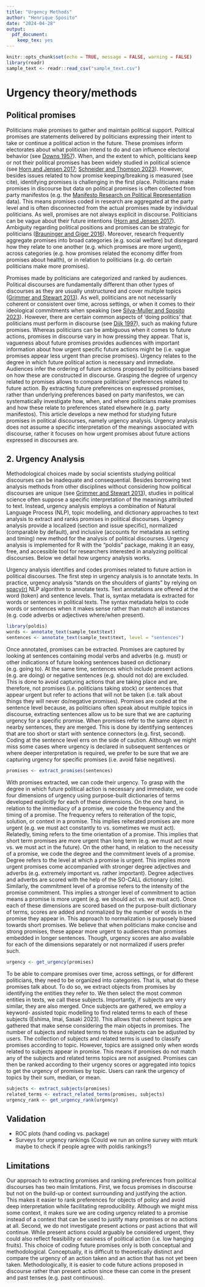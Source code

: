 ```yaml
---
title: "Urgency Methods"
author: "Henrique Sposito"
date: "2024-04-28"
output: 
  pdf_document: 
    keep_tex: yes
---
```


```r
knitr::opts_chunk$set(echo = TRUE, message = FALSE, warning = FALSE)
library(readr)
sample_text <- readr::read_csv("sample_text.csv")
```

# Urgency theory/methods

##	Political promises

Politicians make promises to gather and maintain political support. Political promises are statements delivered by politicians expressing their intent to take or continue a political action in the future. These promises inform electorates about what politician intend to do and can influence electoral behavior (see [Downs 1957](https://www.jstor.org/stable/pdf/1827369.pdf)). When, and the extent to which, politicians keep or not their political promises has been widely studied in political science (see [Horn and Jensen 2017](https://ejpr.onlinelibrary.wiley.com/doi/abs/10.1111/1475-6765.12173); [Schneider and Thomson 2023](https://onlinelibrary.wiley.com/doi/10.1111/ajps.12789)). However, besides issues related to how promise keeping/breaking is measured (see cite), identifying promises is challenging in the first place. Politicians make promises in discourse but data on political promises is often collected from party manifestos (e.g. the [Manifesto Research on Political Representation](https://manifesto-project.wzb.eu/information/documents/cmp_emp_mapping) data). This means promises coded in research are aggregated at the party level and is often disconnected from the actual promises made by individual politicians. As well, promises are not always explicit in discourse. Politicians can be vague about their future intentions ([Horn and Jensen 2017](https://ejpr.onlinelibrary.wiley.com/doi/abs/10.1111/1475-6765.12173)). Ambiguity regarding political positions and promises can be strategic for politicians ([Brauninger and Giger  2016](https://www.cambridge.org/core/services/aop-cambridge-core/content/view/D0D301CD53950B2D7C9BC6B492D413B1/S2049847016000182a.pdf/strategic-ambiguity-of-party-positions-in-multi-party-competition.pdf)). Moreover, research frequently aggregate promises into broad categories (e.g. social welfare) but disregard how they relate to one another (e.g. which promises are more urgent), across categories (e.g. how promises related the economy differ from promises about health), or in relation to politicians (e.g. do certain politicians make more promises).

Promises made by politicians are categorized and ranked by audiences. Political discourses are fundamentally different than other types of discourses as they are usually unstructured and cover multiple topics ([Grimmer and Stewart 2013](https://www.cambridge.org/core/services/aop-cambridge-core/content/view/F7AAC8B2909441603FEB25C156448F20/S1047198700013401a.pdf/div-class-title-text-as-data-the-promise-and-pitfalls-of-automatic-content-analysis-methods-for-political-texts-div.pdf)). As well, politicians are not necessarily coherent or consistent over time, across settings, or when it comes to their ideological commitments when speaking (see [Silva-Muller and Sposito 2023](https://www.tandfonline.com/doi/full/10.1080/09644016.2023.2220639)). However, there are certain common aspects of ‘doing politics’ that politicians must perform in discourse (see [Dijk 1997](https://e-l.unifi.it/pluginfile.php/909651/mod_resource/content/1/Van%20Dijk%20Waht%20is%20political%20discourse%20analysis.pdf)), such as making future promises. Whereas politicians can be ambiguous when it comes to future actions, promises in discourse vary in how pressing they appear. That is, vagueness about future promises provides audiences with important information about how urgent specific future actions might be (i.e. vague promises appear less urgent than precise promises). Urgency relates to the degree in which future political action is necessary and immediate. Audiences infer the ordering of future actions proposed by politicians based on how these are constructed in discourse. Grasping the degree of urgency related to promises allows to compare politicians’ preferences related to future action. By extracting future preferences on expressed promises, rather than underlying preferences based on party manifestos, we can systematically investigate how, when, and where politicians make promises and how these relate to preferences stated elsewhere (e.g. party manifestos). This article develops a new method for studying future promises in political discourses, namely urgency analysis. Urgency analysis does not assume a specific interpretation of the meanings associated with discourse, rather it focuses on how urgent promises about future actions expressed in discourses are. 

## 2.	Urgency Analysis

 Methodological choices made by social scientists studying political discourses can be inadequate and consequential. Besides borrowing text analysis methods from other disciplines without considering how political discourses are unique (see [Grimmer and Stewart 2013](https://www.cambridge.org/core/services/aop-cambridge-core/content/view/F7AAC8B2909441603FEB25C156448F20/S1047198700013401a.pdf/div-class-title-text-as-data-the-promise-and-pitfalls-of-automatic-content-analysis-methods-for-political-texts-div.pdf)), studies in political science often suppose a specific interpretation of the meanings attributed to text. Instead, urgency analysis employs a combination of Natural Language Process (NLP), topic modelling, and dictionary approaches to text analysis to extract and ranks promises in political discourses. Urgency analysis provide a localized (section and issue specific), normalized (comparable by default), and inclusive (accounts for metadata as setting and timing) new method for the analysis of political discourses. Urgency analysis is implemented for R with the “poldis” package, making it an easy, free, and accessible tool for researchers interested in analyzing political discourses. Below we detail how urgency analysis works.

Urgency analysis identifies and codes promises related to future action in political discourses. The first step in urgency analysis is to annotate texts. In practice, urgency analysis “stands on the shoulders of giants” by relying on [spacy(r)](https://spacy.io/universe/project/spacyr) NLP algorithm to annotate texts. Text annotations are offered at the word (token) and sentence levels. That is, syntax metadata is extracted for words or sentences in political texts. The syntax metadata helps to code words or sentences when it makes sense rather than match all instances (e.g. code adverbs or adjectives where/when present).

```r
library(poldis)
words <- annotate_text(sample_text$text)
sentences <- annotate_text(sample_text$text, level = "sentences")
```

Once annotated, promises can be extracted. Promises are captured by looking at sentences containing modal verbs and adverbs (e.g. must) or other indications of future looking sentences based on dictionary (e.g. going to). At the same time, sentences which include present actions (e.g. are doing) or negative sentences (e.g. should not do) are excluded. This is done to avoid capturing actions that are taking place and are, therefore, not promises (i.e. politicians taking stock) or sentences that appear urgent but refer to actions that will not be taken (i.e. talk about things they will never do/negative promises). Promises are coded at the sentence level because, as politicians often speak about multiple topics in discourse, extracting sentences allow us to be sure that we are capturing urgency for a specific promise. When promises refer to the same object in nearby sentences, they are merged. This is done by identifying sentences that are too short or start with sentence connectors (e.g. first, second). Coding at the sentence level errs on the side of caution. Although we might miss some cases where urgency is declared in subsequent sentences or where deeper interpretation is required, we prefer to be sure that we are capturing urgency for specific promises (i.e. avoid false negatives).

```r
promises <- extract_promises(sentences)
```

With promises extracted, we can code their urgency. To grasp with the degree in which future political action is necessary and immediate, we code four dimensions of urgency using purpose-built dictionaries of terms developed explicitly for each of these dimensions. On the one hand, in relation to the immediacy of a promise, we code the frequency and the timing of a promise. The frequency refers to reiteration of the topic, solution, or context in a promise. This implies reiterated promises are more urgent (e.g. we must act constantly to vs. sometimes we must act). Relatedly, timing refers to the time orientation of a promise. This implies that short term promises are more urgent than long term (e.g. we must act now vs. we must act in the future). On the other hand, in relation to the necessity of a promise, we code the degree and the commitment levels of a promise. Degree refers to the level at which a promise is urgent. This implies more urgent promises come accompanied with stronger degree adjectives and adverbs (e.g. extremely important vs. rather important). Degree adjectives and adverbs are scored with the help of the SO-CALL dictionary (cite). Similarly, the commitment level of a promise refers to the intensity of the promise commitment. This implies a stronger level of commitment to action means a promise is more urgent (e.g. we should act vs. we must act). Once each of these dimensions are scored based on the purpose-built dictionary of terms, scores are added and normalized by the number of words in the promise they appear in. This approach to normalization is purposely biased towards short promises. We believe that when politicians make concise and strong promises, these appear more urgent to audiences than promises embedded in longer sentences. Though, urgency scores are also available for each of the dimensions separately or not normalized if users prefer such.

```r
urgency <- get_urgency(promises)
```

To be able to compare promises over time, across settings, or for different politicians, they need to be organized into categories. That is, what do these promises talk about. To do so, we extract objects from promises by identifying the entities they refer to. We then select the most common entities in texts, we call these subjects. Importantly, if subjects are very similar, they are also merged. Once subjects are gathered, we employ a keyword- assisted topic modelling to find related terms to each of these subjects (Eshima, Imai, Sasaki 2023). This allows that coherent topics are gathered that make sense considering the main objects in promises. The number of subjects and related terms to these subjects can be adjusted by users. The collection of subjects and related terms is used to classify promises according to topic. However, topics are assigned only when words related to subjects appear in promise. This means if promises do not match any of the subjects and related terms topics are not assigned. Promises can then be ranked according to their urgency scores or aggregated into topics to get the urgency of promises by topic. Users can rank the urgency of topics by their sum, median, or mean.

```r
subjects <- extract_subjects(promises)
related_terms <- extract_related_terms(promises, subjects)
urgency_rank <- get_urgency_rank(urgency)
```


## Validation

- ROC plots (hand coding vs. package)
- Surveys for urgency rankings (Could we run an online survey with mturk maybe to check if people agree with poldis rankings?)

## Limitations

Our approach to extracting promises and ranking preferences from political discourses has two main limitations. First, we focus promises in discourse but not on the build-up or context surrounding and justifying the action. This makes it easier to rank preferences for objects of policy and avoid deep interpretation while facilitating reproducibility. Although we might miss some context, it makes sure we are coding urgency related to a promise instead of a context that can be used to justify many promises or no actions at all. Second, we do not investigate present actions or past actions that will continue. While present actions could arguably be considered urgent, they could also reflect feasibility or easiness of political action (i.e. low hanging fruits). This choice of coding future promises only is both conceptual and methodological. Conceptually, it is difficult to theoretically distinct and compare the urgency of an action taken and an action that has not yet been taken. Methodologically, it is easier to code future actions proposed in discourse rather than present action since these can come in the present and past tenses (e.g. past continuous).
